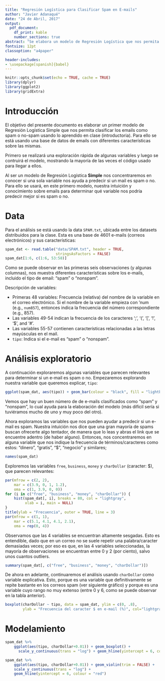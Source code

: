 ```yaml
---
title: "Regresión Logística para Clasificar Spam en E-mails"
author: "Javier Adanaqué"
date: "24 de Abril, 2017"
output:
  pdf_document:
    df_print: kable
    number_sections: true
abstract: "Se elabora un modelo de Regresión Logística que nos permita clasificar emails como spam."
fontsize: 12pt
classoption: "a4paper"

header-includes:
- \usepackage[spanish]{babel}
---
```


```r
knitr::opts_chunk$set(echo = TRUE, cache = TRUE)
library(dplyr)
library(ggplot2)
library(gridExtra)
```

# Introducción

El objetivo del presente documento es elaborar un primer modelo de Regresión Logística Simple que nos permita clasificar los emails como spam o no-spam usando lo aprendido en clase (introductoria). Para ello se está usando una base de datos de emails con diferentes características sobre las mismas.

Primero se realizará una exploración rápida de algunas variables y luego se contruirá el modelo, mostrando la mayoría de las veces el código usado para llegar a ellos.

Al ser un modelo de Regresión Logística **Simple** nos concentraremos en conocer si una sola variable nos ayuda a predecir si un mail es spam o no. Para ello se usará, en este primero modelo, nuestra intuición y conocimiento sobre emails para determinar qué variable nos podría predecir mejor si es spam o no.

# Data

Para el análisis se está usando la data `SPAM.txt`, ubicada entre los datasets
distribuidos para la clase. Esta es una base de 4601 e-mails (correos electrónicos) y sus características:

```r
spam_dat <- read.table("data/SPAM.txt", header = TRUE,
                       stringsAsFactors = FALSE)
spam_dat[1:6, c(1:6, 53:58)]
```

Como se puede observar en las primeras seis observaciones (y algunas columnas), nos muestra diferentes características sobre los e-mails, incluido el tipo de email: "spam" o "nonspam".

Descripción de variables:

- Primeras 48 variables: Frecuencia (relativa) del nombre de la variable en el correo electrónico. Si el nombre de la variable empieza con 'num (e.g., `num857`), entonces indica la frecuencia del número correspondiente (e.g., 857).
- Las variables 49-54 indican la frecuencia de los caracteres ‘;’, ‘(’, ‘[’, ‘!’, ‘\$’, and ‘\#’.
- Las variables 55-57 contienen características relacionadas a las letras mayúsculas en el mail.
- `tipo`: Indica si el e-mail es "spam" o "nonspam".

# Análisis exploratorio

A continuación exploraremos algunas variables que parecen relevantes para determinar si un e-mail es spam o no. Empezaremos explorando nuestra variable que queremos explicar, `tipo`:

```r
ggplot(spam_dat, aes(tipo)) + geom_bar(colour = "black", fill = "lightblue")
```

Vemos que hay un buen número de de e-mails clasificados como "spam" y "nonspam", lo cual ayuda para la elaboración del modelo (más difícil sería si tuviéramos mucho de uno y muy poco del otro).

Ahora exploramos las variables que nos pueden ayudar a predecir si un e-mail es spam. Nuestra intuición nos dice que una gran mayoría de spams buscan ofrecerte algo tentador, de manera que lo leas y abras el link que se encuentre adentro (de haber alguno). Entonces, nos concentraremos en alguna variable que nos indique la frecuencia de términos/caracteres como estos: "dinero", "gratis", "$", "negocio" y similares;

```r
names(spam_dat)
```

Exploremos las variables `free`, `business`, `money` y `charDollar` (caracter: $), que parecen relevantes:

```r
par(mfrow = c(2, 2),
    mar = c(3.9, 0, 1, 1.2),
    oma = c(1, 3.9, 0, 0))
for (i in c("free", "business", "money", "charDollar")) {
    hist(spam_dat[, i], breaks = 80, col = "lightgray",
         xlab = i, main = NULL)
}
title(ylab = "Frecuencia", outer = TRUE, line = 3)
par(mfrow = c(1, 1),
    mar = c(5.1, 4.1, 4.1, 2.1),
    oma = rep(0, 4))
```

Observamos que las 4 variables se encuentran altamente sesgadas. Esto es entendible, dado que en un correo no se suele repetir una palabra/caracter demasiadas veces; por eso es que, en las 4 variables seleccionadas, la mayoría de observaciones se encuentran entre 0 y 2 (por ciento), salvo unos cuantos outliers.

```r
summary(spam_dat[, c("free", "business", "money", "charDollar")])
```

De ahora en adelante, continuaremos el análisis usando `charDollar` como variable explicativa. Esto, porque es una variable que definitivamente se repite bastante en los correos spam (ver siguiente gráfico) y porque es una variable cuyo rango no muy extenso (entre 0 y 6, como se puede observar en la tabla anterior).

```r
boxplot(charDollar ~ tipo, data = spam_dat, ylim = c(0, .8),
        ylab = "Frecuencia del caracter $ en e-mail (%)", col="lightgray")
```

# Modelamiento

```r
spam_dat %>%
    ggplot(aes(tipo, charDollar+0.01)) + geom_boxplot() +
      scale_y_continuous(trans = "log") + geom_hline(yintercept = 6, colour = "red")
```

```r
spam_dat %>%
    ggplot(aes(tipo, charDollar+0.01)) + geom_violin(trim = FALSE) +
    scale_y_continuous(trans = "log") +
    geom_hline(yintercept = 6, colour = "red")
```


